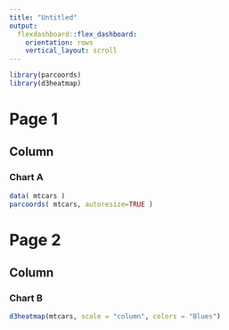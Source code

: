 ```yaml
---
title: "Untitled"
output:
  flexdashboard::flex_dashboard:
    orientation: rows
    vertical_layout: scroll
---
```



```r
library(parcoords)
library(d3heatmap)
```

Page 1
==========================

Column
-----------------------------------------------------------------------

### Chart A
```r
data( mtcars )
parcoords( mtcars, autoresize=TRUE )
```

Page 2
======================================

Column
-----------------------------------------------------------------------

### Chart B

```r
d3heatmap(mtcars, scale = "column", colors = "Blues")
```

